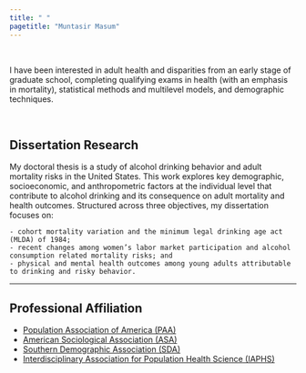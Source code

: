 ```yaml
---
title: " "
pagetitle: "Muntasir Masum"
---
```


<link rel="stylesheet" href="styles.css" type="text/css">
<link rel="stylesheet" href="academicicons/css/academicons.min.css"/>

<br>

I have been interested in adult health and disparities from an early stage of graduate school, completing qualifying exams in health (with an emphasis in mortality), statistical methods and multilevel models, and demographic techniques. 

<br>

## Dissertation Research

My doctoral thesis is a study of alcohol drinking behavior and adult mortality risks in the United States. This work explores key demographic, socioeconomic, and anthropometric factors at the individual level that contribute to alcohol drinking and its consequence on adult mortality and health outcomes. Structured across three objectives, my dissertation focuses on:

    - cohort mortality variation and the minimum legal drinking age act (MLDA) of 1984; 
    - recent changes among women’s labor market participation and alcohol consumption related mortality risks; and 
    - physical and mental health outcomes among young adults attributable to drinking and risky behavior.

_______________________________________________________________________________________________________________________________________________

## Professional Affiliation
  - [Population Association of America (PAA)](https://www.populationassociation.org/home)
  - [American Sociological Association (ASA)](https://www.asanet.org/)
  - [Southern Demographic Association (SDA)](https://www.sda-demography.org/)
  - [Interdisciplinary Association for Population Health Science (IAPHS)](https://iaphs.org/)
